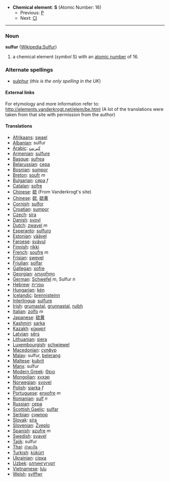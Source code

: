*'''Chemical element''': '''S''' (Atomic Number: 16)
**Previous: [[Phosphorus|P]]
**Next: [[Chlorine|Cl]]
----
=== Noun ===
'''sulfur''' ([[en:Sulfur|Wikipedia:Sulfur]])

#a chemical element (''symbol'' S) with an [[atomic number]] of 16.  

===Alternate spellings===
*[[sulphur]] (''this is the only spelling in the UK'')

====External links====
For etymology and more information refer to:
http://elements.vanderkrogt.net/elem/be.html
(A lot of the translations were taken from that site with permission from the author)

==== Translations ====
*[[Afrikaans]]: [[swael]]
*[[Albanian]]: sulfur
*[[Arabic]]: [[كبريت]]
*[[Armenian]]: [[sulfure]]
*[[Basque]]: [[sufrea]]
*[[Belarussian]]: [[сера]]
*[[Bosnian]]: [[sumpor]]
*[[Breton]]: [[soufr]] ''m''
*[[Bulgarian]]: [[сяра]] ''f''
*[[Catalan]]: [[sofre]]
*[[Chinese]]: [[硫]] (From Vanderkrogt's site)
*[[Chinese]]: [[硫]], [[硫黄]]
*[[Cornish]]: [[sulfor]]
*[[Croatian]]: [[sumpor]]
*[[Czech]]: [[síra]]
*[[Danish]]: [[svovl]]
*[[Dutch]]: [[zwavel]] ''m''
*[[Esperanto]]: [[sulfuro]]
*[[Estonian]]: [[väävel]]
*[[Faroese]]: [[svávul]]
*[[Finnish]]: [[rikki]]
*[[French]]: [[soufre]] ''m''
*[[Frisian]]: [[swevel]]
*[[Friulian]]: [[solfar]]
*[[Gallegan]]: [[xofre]]
*[[Georgian]]: [[გოგირდი]]
*[[German]]: [[Schwefel]] ''m'', Sulfur ''n''
*[[Hebrew]]: [[גופרית]]
*[[Hungarian]]: [[kén]]
*[[Icelandic]]: [[brennisteinn]]
*[[Interlingua]]: [[sulfure]]
*[[Irish]]: [[grumastal]], [[grunnastal]], [[ruibh]]
*[[Italian]]: [[zolfo]] ''m''
*[[Japanese]]: [[硫黄]]
*[[Kashmiri]]: [[sarka]]
*[[Kazakh]]: [[кüкирт]]
*[[Latvian]]: [[sērs]]
*[[Lithuanian]]: [[siera]]
*[[Luxembourgish]]: [[schwiewel]]
*[[Macedonian]]: [[сулфур]]
*[[Malay]]: sulfur, [[belerang]]
*[[Maltese]]: [[kubrit]]
*[[Manx]]: sulfur
*[[Modern Greek]]: [[Θειο]] '' ''
*[[Mongolian]]: [[хүхэр]]
*[[Norwegian]]: [[svovel]]
*[[Polish]]: [[siarka]] ''f''
*[[Portuguese]]: [[enxofre]] ''m''
*[[Romanian]]: [[sulf]] ''n''
*[[Russian]]: [[сера]] '' ''
*[[Scottish Gaelic]]: [[sulfar]]
*[[Serbian]]: [[сумпор]]
*[[Slovak]]: [[síra]]
*[[Slovenian]]: [[Žveplo]]
*[[Spanish]]: [[azufre]] ''m''
*[[Swedish]]: [[svavel]]
*[[Tajik]]: sulfur
*[[Thai]]: [[กำมะถัน]]
*[[Turkish]]: [[kükürt]]
*[[Ukrainian]]: [[сiрка]]
*[[Uzbek]]: [[олтингугурт]]
*[[Vietnamese]]: [[lưu]]
*[[Welsh]]: [[sylffwr]]